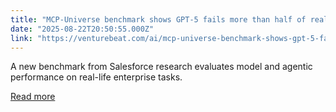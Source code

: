 ```yaml
---
title: "MCP-Universe benchmark shows GPT-5 fails more than half of real-world orchestration tasks"
date: "2025-08-22T20:50:55.000Z"
link: "https://venturebeat.com/ai/mcp-universe-benchmark-shows-gpt-5-fails-more-than-half-of-real-world-orchestration-tasks/"
---
```


A new benchmark from Salesforce research evaluates model and agentic performance on real-life enterprise tasks.

[Read more](https://venturebeat.com/ai/mcp-universe-benchmark-shows-gpt-5-fails-more-than-half-of-real-world-orchestration-tasks/)
